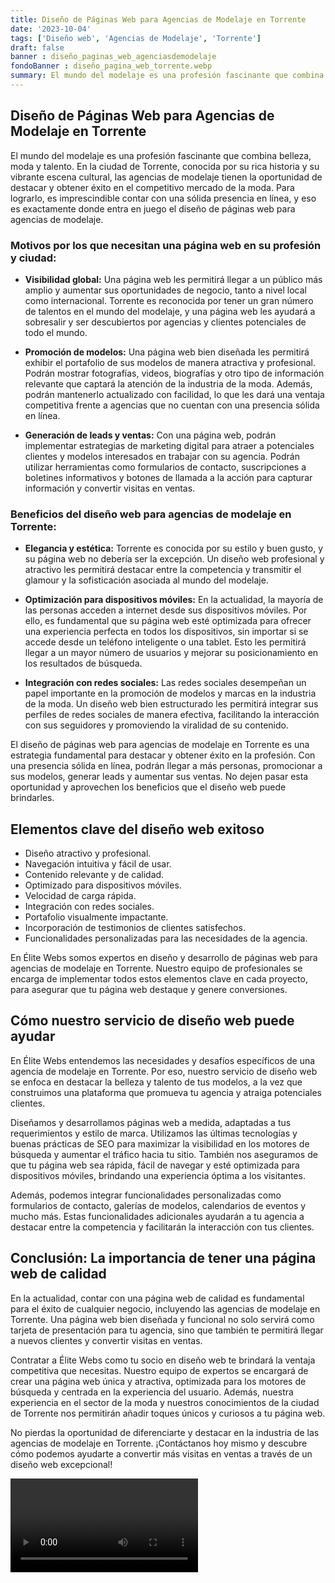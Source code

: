 ```yaml
---
title: Diseño de Páginas Web para Agencias de Modelaje en Torrente
date: '2023-10-04'
tags: ['Diseño web', 'Agencias de Modelaje', 'Torrente']
draft: false
banner : diseño_paginas_web_agenciasdemodelaje
fondoBanner : diseño_pagina_web_torrente.webp
summary: El mundo del modelaje es una profesión fascinante que combina belleza, moda y talento. En la ciudad de Torrente, conocida por su rica historia y su vibrante escena cultural, las agencias de modelaje tienen la oportunidad de destacar y obtener éxito en el competitivo mercado de la moda. Para lograrlo, es imprescindible contar con una sólida presencia en línea, y eso es exactamente donde entra en juego el diseño de páginas web para agencias de modelaje.
---
```


## Diseño de Páginas Web para Agencias de Modelaje en Torrente

El mundo del modelaje es una profesión fascinante que combina belleza, moda y talento. En la ciudad de Torrente, conocida por su rica historia y su vibrante escena cultural, las agencias de modelaje tienen la oportunidad de destacar y obtener éxito en el competitivo mercado de la moda. Para lograrlo, es imprescindible contar con una sólida presencia en línea, y eso es exactamente donde entra en juego el diseño de páginas web para agencias de modelaje.

### Motivos por los que necesitan una página web en su profesión y ciudad:

- **Visibilidad global:** Una página web les permitirá llegar a un público más amplio y aumentar sus oportunidades de negocio, tanto a nivel local como internacional. Torrente es reconocida por tener un gran número de talentos en el mundo del modelaje, y una página web les ayudará a sobresalir y ser descubiertos por agencias y clientes potenciales de todo el mundo.

- **Promoción de modelos:** Una página web bien diseñada les permitirá exhibir el portafolio de sus modelos de manera atractiva y profesional. Podrán mostrar fotografías, videos, biografías y otro tipo de información relevante que captará la atención de la industria de la moda. Además, podrán mantenerlo actualizado con facilidad, lo que les dará una ventaja competitiva frente a agencias que no cuentan con una presencia sólida en línea.

- **Generación de leads y ventas:** Con una página web, podrán implementar estrategias de marketing digital para atraer a potenciales clientes y modelos interesados en trabajar con su agencia. Podrán utilizar herramientas como formularios de contacto, suscripciones a boletines informativos y botones de llamada a la acción para capturar información y convertir visitas en ventas.

### Beneficios del diseño web para agencias de modelaje en Torrente:

- **Elegancia y estética:** Torrente es conocida por su estilo y buen gusto, y su página web no debería ser la excepción. Un diseño web profesional y atractivo les permitirá destacar entre la competencia y transmitir el glamour y la sofisticación asociada al mundo del modelaje.

- **Optimización para dispositivos móviles:** En la actualidad, la mayoría de las personas acceden a internet desde sus dispositivos móviles. Por ello, es fundamental que su página web esté optimizada para ofrecer una experiencia perfecta en todos los dispositivos, sin importar si se accede desde un teléfono inteligente o una tablet. Esto les permitirá llegar a un mayor número de usuarios y mejorar su posicionamiento en los resultados de búsqueda.

- **Integración con redes sociales:** Las redes sociales desempeñan un papel importante en la promoción de modelos y marcas en la industria de la moda. Un diseño web bien estructurado les permitirá integrar sus perfiles de redes sociales de manera efectiva, facilitando la interacción con sus seguidores y promoviendo la viralidad de su contenido.

El diseño de páginas web para agencias de modelaje en Torrente es una estrategia fundamental para destacar y obtener éxito en la profesión. Con una presencia sólida en línea, podrán llegar a más personas, promocionar a sus modelos, generar leads y aumentar sus ventas. No dejen pasar esta oportunidad y aprovechen los beneficios que el diseño web puede brindarles.

<GifSeo />

<Cta />

## Elementos clave del diseño web exitoso

- Diseño atractivo y profesional.
- Navegación intuitiva y fácil de usar.
- Contenido relevante y de calidad.
- Optimizado para dispositivos móviles.
- Velocidad de carga rápida.
- Integración con redes sociales.
- Portafolio visualmente impactante.
- Incorporación de testimonios de clientes satisfechos.
- Funcionalidades personalizadas para las necesidades de la agencia.

En Élite Webs somos expertos en diseño y desarrollo de páginas web para agencias de modelaje en Torrente. Nuestro equipo de profesionales se encarga de implementar todos estos elementos clave en cada proyecto, para asegurar que tu página web destaque y genere conversiones.

## Cómo nuestro servicio de diseño web puede ayudar

En Élite Webs entendemos las necesidades y desafíos específicos de una agencia de modelaje en Torrente. Por eso, nuestro servicio de diseño web se enfoca en destacar la belleza y talento de tus modelos, a la vez que construimos una plataforma que promueva tu agencia y atraiga potenciales clientes.

Diseñamos y desarrollamos páginas web a medida, adaptadas a tus requerimientos y estilo de marca. Utilizamos las últimas tecnologías y buenas prácticas de SEO para maximizar la visibilidad en los motores de búsqueda y aumentar el tráfico hacia tu sitio. También nos aseguramos de que tu página web sea rápida, fácil de navegar y esté optimizada para dispositivos móviles, brindando una experiencia óptima a los visitantes.

Además, podemos integrar funcionalidades personalizadas como formularios de contacto, galerías de modelos, calendarios de eventos y mucho más. Estas funcionalidades adicionales ayudarán a tu agencia a destacar entre la competencia y facilitarán la interacción con tus clientes.

## Conclusión: La importancia de tener una página web de calidad

En la actualidad, contar con una página web de calidad es fundamental para el éxito de cualquier negocio, incluyendo las agencias de modelaje en Torrente. Una página web bien diseñada y funcional no solo servirá como tarjeta de presentación para tu agencia, sino que también te permitirá llegar a nuevos clientes y convertir visitas en ventas.

Contratar a Élite Webs como tu socio en diseño web te brindará la ventaja competitiva que necesitas. Nuestro equipo de expertos se encargará de crear una página web única y atractiva, optimizada para los motores de búsqueda y centrada en la experiencia del usuario. Además, nuestra experiencia en el sector de la moda y nuestros conocimientos de la ciudad de Torrente nos permitirán añadir toques únicos y curiosos a tu página web.

No pierdas la oportunidad de diferenciarte y destacar en la industria de las agencias de modelaje en Torrente. ¡Contáctanos hoy mismo y descubre cómo podemos ayudarte a convertir más visitas en ventas a través de un diseño web excepcional!

<Video />

<CtaBot job='Agencias de Modelaje' city='Torrente'/>

<Gmaps query='Torrente+españa+maps' />